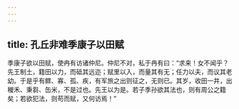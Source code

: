 ```yaml
---
---
---
```

title: 孔丘非难季康子以田赋
---


季康子欲以田赋，使冉有访诸仲尼。仲尼不对，私于冉有曰：“求来！女不闻乎？先王制土，籍田以力，而砥其远迩；赋里以入，而量其有无；任力以夫，而议其老幼。于是乎有鳏、寡、孤、疾，有军旅之出则征之，无则已。其岁，收田一井，出稯禾、秉芻、缶米，不是过也。先王以为是。若子季孙欲其法也，则有周公之籍矣；若欲犯法，则苟而赋，又何访焉！”

